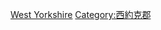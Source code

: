 {{Commonscat|People of West Yorkshire}}

[[Category:英格蘭各郡人物|West Yorkshire]]
[[Category:西約克郡|Category:西約克郡]]